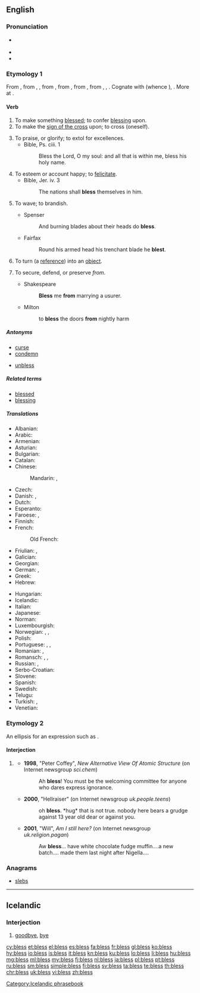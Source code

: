 ==English==

===Pronunciation===
* {{IPA|/blɛs/|lang=en}} {{enPR|blĕs}}
* {{audio|en-us-bless.ogg|Audio (US)|lang=en}}
* {{rhymes|ɛs|lang=en}}

===Etymology 1===
From {{etyl|enm|en}} {{term|blessen|lang=enm}}, from {{etyl|ang|en}} {{m|ang|blētsian}}, {{m|ang|blēdsian||to consecrate ''(with blood)''}}, from {{etyl|gem-pro|en}} {{m|gem-pro|*blōþisōną||to sprinkle, mark or hallow with blood}}, from {{m|gem-pro|*blōþą||blood}}, from {{etyl|ine-pro|en}} {{m|ine-pro|*bhlo-to-||to gush, spurt}}, from {{m|ine-pro|*bhol-}}, {{m|ine-pro|*bhlē-dh-}}, {{m|ine-pro|*bhlō(w)-||to thrive, flourish, bloom}}. Cognate with {{etyl|non|-}} {{term|bleza||to bless|lang=non}} (whence {{etyl|is|-}} {{term|blessa|lang=is}}), {{etyl|ang|-}} {{m|ang|blēdan||to bleed}}. More at {{term|bleed|lang=en}}.

====Verb====
{{en-verb|blesses|blessing|blest|past2=blessed}}

# To make something [[blessed]]; to confer [[blessing]] upon.
# To make the [[sign of the cross]] upon; to cross (oneself).
#: {{rfquotek|Holinshed}}
# To praise, or glorify; to extol for excellences.
#* Bible, Ps. ciii. 1
#*: Bless the Lord, O my soul: and all that is within me, bless his holy name.
# To esteem or account happy; to [[felicitate]].
#* Bible, Jer. iv. 3
#*: The nations shall '''bless''' themselves in him.
# {{context|obsolete|lang=en}} To wave; to brandish.
#* Spenser
#*: And burning blades about their heads do '''bless'''.
#* Fairfax
#*: Round his armed head his trenchant blade he '''blest'''.
# {{context|[[Perl]]|_|programming|transitive|lang=en}} {{context|past tense only '''blessed'''|lang=en}} To turn (a [[reference]]) into an [[object]].
# {{context|archaic|lang=en}} To secure, defend, or preserve ''from''.
#* Shakespeare
#*: '''Bless''' me '''from''' marrying a usurer.
#* Milton
#*: to '''bless''' the doors '''from''' nightly harm

=====Antonyms=====
* [[curse]]
* [[condemn]]
* {{sense|programming|lang=en}} [[unbless]]

=====Related terms=====
* [[blessed]]
* [[blessing]]

=====Translations=====
{{trans-top|confer blessing on}}
* Albanian: {{t+|sq|bekoj}}
* Arabic: {{t|ar|بَارَكَ}}
* Armenian: {{t|hy|օրհնել|sc=Armn}}
* Asturian: {{t|ast|bendicir}}
* Bulgarian: {{t+|bg|благославям}}
* Catalan: {{t+|ca|beneir}}
* Chinese:
*: Mandarin: {{t+check|cmn|保佑|tr=bǎoyòu|sc=Hani}}, {{t+check|cmn|佑|tr=yòu|sc=Hani}}
* Czech: {{t|cs|požehnat}}
* Danish: {{t|da|velsigne}}, {{qualifier|archaic}} {{t|da|signe}}
* Dutch: {{t+|nl|zegenen}}
* Esperanto: {{t|eo|beni}}
* Faroese: {{t|fo|vælsigna}}, {{t|fo|signa}}
* Finnish: {{t|fi|siunata}}
* French: {{t+|fr|bénir}}
*: Old French: {{t|fro|beneïr}}
* Friulian: {{t|fur|benedî}}, {{t|fur|binidî}}
* Galician: {{t+|gl|bendicir}}
* Georgian: {{t|ka|ლოცვა|sc=Geor}}
* German: {{t+|de|segnen}}, {{qualifier|obsolete}} {{t+|de|benedeien}}
* Greek: {{t+|el|ευλογώ|sc=Grek}}
* Hebrew: {{t+|he|ברך|tr=berákh}}
{{trans-mid}}
* Hungarian: {{t+|hu|megáld}}
* Icelandic: {{t|is|blessa}}
* Italian: {{t+|it|benedire}}
* Japanese: {{t|ja|恵む|tr=megumu}}
* Norman: {{t|nrf|béni}}
* Luxembourgish: {{t|lb|seenen}}
* Norwegian: {{t|no|velsigne}}, {{t|no|signa}}, {{t|no|blessa}}
* Polish: {{t|pl|błogosławić}}
* Portuguese: {{t+|pt|abençoar}}, {{t+|pt|bendizer}}, {{t+|pt|benzer}}
* Romanian: {{t+|ro|binecuvânta}}, {{t+|ro|blagoslovi}}
* Romansch: {{t|rm|benedir}}, {{t|rm|banadir}}, {{t|rm|banadeir}}
* Russian: {{t+|ru|благословля́ть|impf}}, {{t+|ru|благослови́ть|pf}}
* Serbo-Croatian: {{t|sh|blagoslòviti}}
* Slovene: {{t+|sl|blagosloviti}}
* Spanish: {{t+|es|bendecir}}
* Swedish: {{t+|sv|välsigna}}
* Telugu: {{t+|te|దీవించు}}
* Turkish: {{t+|tr|kutsamak}}, {{t+|tr|takdis etmek}}
* Venetian: {{t|vec|benedir}}
{{trans-bottom}}

===Etymology 2===
An ellipsis for an expression such as {{m|en|bless one's heart|bless your heart}}.

====Interjection====
{{en-interj}}

# {{context|UK|informal|lang=en}} {{non-gloss definition|Used as an expression of endearment, or (ironically) belittlement.}}
#* '''1998''', "Peter Coffey", ''New Alternative View Of Atomic Structure'' (on Internet newsgroup ''sci.chem'')
#*: Ah '''bless'''! You must be the welcoming committee for anyone who dares express ignorance.
#* '''2000''', "Hellraiser" (on Internet newsgroup ''uk.people.teens'')
#*: oh '''bless'''. *hug* that is not true. nobody here bears a grudge against 13 year old dear or against you.
#* '''2001''', "Will", ''Am I still here?'' (on Internet newsgroup ''uk.religion.pagan'')
#*: Aw '''bless'''... have white chocolate fudge muffin....a new batch.... made them last night after Nigella....

===Anagrams===
* [[slebs#English|slebs]]

----

==Icelandic==

===Interjection===
{{head|is|interjection}}

# [[goodbye]], [[bye]]

[[Category:Icelandic phrasebook]]

[[cy:bless]]
[[et:bless]]
[[el:bless]]
[[es:bless]]
[[fa:bless]]
[[fr:bless]]
[[gl:bless]]
[[ko:bless]]
[[hy:bless]]
[[io:bless]]
[[is:bless]]
[[it:bless]]
[[kn:bless]]
[[ku:bless]]
[[lo:bless]]
[[li:bless]]
[[hu:bless]]
[[mg:bless]]
[[ml:bless]]
[[my:bless]]
[[fj:bless]]
[[nl:bless]]
[[ja:bless]]
[[pl:bless]]
[[pt:bless]]
[[ru:bless]]
[[sm:bless]]
[[simple:bless]]
[[fi:bless]]
[[sv:bless]]
[[ta:bless]]
[[te:bless]]
[[th:bless]]
[[chr:bless]]
[[uk:bless]]
[[vi:bless]]
[[zh:bless]]